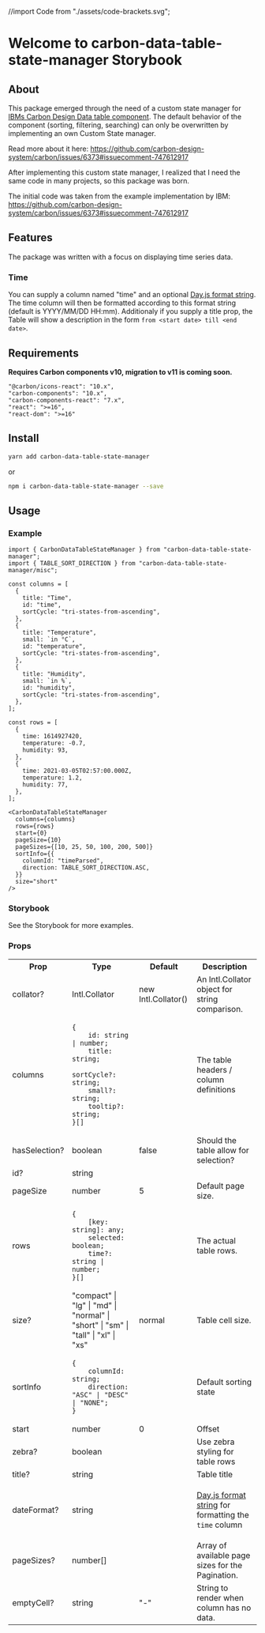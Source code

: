 //import Code from "./assets/code-brackets.svg";

<Meta title="Getting Started/Introduction" />

<style>
  {`
  h1 {
    margin-bottom: 1rem !important;
  }
  `}
</style>

# Welcome to carbon-data-table-state-manager Storybook

## About

This package emerged through the need of a custom state manager for
[IBMs Carbon Design Data table component](https://carbondesignsystem.com/components/data-table/usage/).
The default behavior of the component (sorting, filtering, searching) can only be overwritten by
implementing an own Custom State manager.

Read more about it here: https://github.com/carbon-design-system/carbon/issues/6373#issuecomment-747612917

After implementing this custom state manager, I realized that I need the same code in many projects, so this
package was born.

The initial code was taken from the example implementation by IBM: https://github.com/carbon-design-system/carbon/issues/6373#issuecomment-747612917

## Features

The package was written with a focus on displaying time series data.

### Time

You can supply a column named "time" and an optional [Day.js format string](https://day.js.org/docs/en/display/format).
The time column will then be formatted according to this format string (default is YYYY/MM/DD HH:mm). Additionaly if you supply
a title prop, the Table will show a description in the form `from <start date> till <end date>`.

## Requirements

**Requires Carbon components v10, migration to v11 is coming soon.**

```
"@carbon/icons-react": "10.x",
"carbon-components": "10.x",
"carbon-components-react": "7.x",
"react": ">=16",
"react-dom": ">=16"
```

## Install

```sh
yarn add carbon-data-table-state-manager
```

or

```sh
npm i carbon-data-table-state-manager --save
```

## Usage

### Example

```
import { CarbonDataTableStateManager } from "carbon-data-table-state-manager";
import { TABLE_SORT_DIRECTION } from "carbon-data-table-state-manager/misc";

const columns = [
  {
    title: "Time",
    id: "time",
    sortCycle: "tri-states-from-ascending",
  },
  {
    title: "Temperature",
    small: `in °C`,
    id: "temperature",
    sortCycle: "tri-states-from-ascending",
  },
  {
    title: "Humidity",
    small: `in %`,
    id: "humidity",
    sortCycle: "tri-states-from-ascending",
  },
];

const rows = [
  {
    time: 1614927420,
    temperature: -0.7,
    humidity: 93,
  },
  {
    time: 2021-03-05T02:57:00.000Z,
    temperature: 1.2,
    humidity: 77,
  },
];

<CarbonDataTableStateManager
  columns={columns}
  rows={rows}
  start={0}
  pageSize={10}
  pageSizes={[10, 25, 50, 100, 200, 500]}
  sortInfo={{
    columnId: "timeParsed",
    direction: TABLE_SORT_DIRECTION.ASC,
  }}
  size="short"
/>
```

### Storybook

See the Storybook for more examples.

### Props

<table>
<tr>
<th>Prop</th>
<th>Type</th>
<th>Default</th>
<th>Description</th>
</tr>
<tr>
<td>collator?</td>
<td>Intl.Collator</td>
<td>new Intl.Collator()</td>
<td>An Intl.Collator object for string comparison.</td>
</tr>
<tr>
<td>columns</td>
<td>

```
{
    id: string | number;
    title: string;
    sortCycle?: string;
    small?: string;
    tooltip?: string;
}[]
```

</td>
<td></td>
<td>The table headers / column definitions</td>
</tr>
<tr>
<td>hasSelection?</td>
<td>boolean</td>
<td>false</td>
<td>Should the table allow for selection?</td>
</tr>
<tr>
<td>id?</td>
<td>string</td>
<td></td>
<td></td>
</tr>
<tr>
<td>pageSize</td>
<td>number</td>
<td>5</td>
<td>Default page size.</td>
</tr>
<tr>
<td>rows</td>
<td>

```
{
    [key: string]: any;
    selected: boolean;
    time?: string | number;
}[]
```

</td>
<td></td>
<td>The actual table rows.</td>
</tr>
<tr>
<td>size?</td>
<td>"compact" | "lg" | "md" | "normal" | "short" | "sm" | "tall" | "xl" | "xs"</td>
<td>normal</td>
<td>Table cell size.</td>
</tr>
<tr>
<td>sortInfo</td>
<td>

```
{
    columnId: string;
    direction: "ASC" | "DESC" | "NONE";
}
```

</td>
<td></td>
<td>Default sorting state</td>
</tr>
<tr>
<td>start</td>
<td>number</td>
<td>0</td>
<td>Offset</td>
</tr>
<tr>
<td>zebra?</td>
<td>boolean</td>
<td></td>
<td>Use zebra styling for table rows</td>
</tr>
<tr>
<td>title?</td>
<td>string</td>
<td></td>
<td>Table title</td>
</tr>
<tr>
<td>dateFormat?</td>
<td>string</td>
<td></td>
<td>

[Day.js format string](https://day.js.org/docs/en/display/format) for formatting the `time` column

</td>
</tr>
<tr>
<td>pageSizes?</td>
<td>number[]</td>
<td></td>
<td>Array of available page sizes for the Pagination.</td>
</tr>
<tr>
<td>emptyCell?</td>
<td>string</td>
<td>"-"</td>
<td>String to render when column has no data.</td>
</tr>
</table>